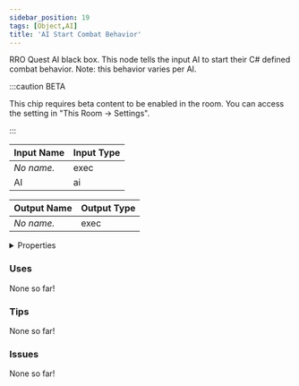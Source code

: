 ```yaml
---
sidebar_position: 19
tags: [Object,AI]
title: 'AI Start Combat Behavior'
---
```


RRO Quest AI black box. This node tells the input AI to start their C# defined combat behavior. Note: this behavior varies per AI.

:::caution BETA

This chip requires beta content to be enabled in the room. You can access the setting in "This Room -> Settings".

:::


<EsbSvg />

| Input Name | Input Type |
|-----------|-----------|
| *No name.* | exec |
| AI | ai |

| Output Name | Output Type |
|-----------|-----------|
| *No name.* | exec |


<details>
  <summary>Properties</summary>
  <div>
    <div>
    <table>
      <thead>
        <tr>
          <th>Is beta required?</th>
          <th>✅</th>
        </tr>
        <tr>
          <th>Is this chip a trolling risk?</th>
          <th>❌</th>
        </tr>
        <tr>
          <th>Is this chip a role assignment risk?</th>
          <th>❌</th>
        </tr>
        <tr>
          <th>Chip UUID</th>
          <th>b169c26e-3c2c-4058-bae7-dbbc3ee856a4</th>
        </tr>
      </thead>
    </table>
    </div>
  </div>
</details>

### Uses

None so far!

### Tips

None so far!

### Issues

None so far!